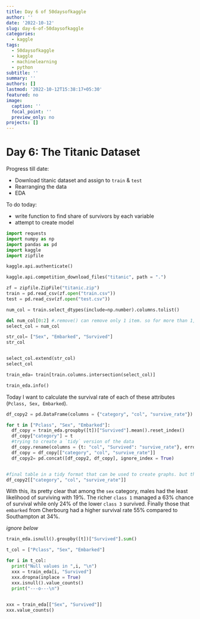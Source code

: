 ```yaml
---
title: Day 6 of 50daysofkaggle
author: ''
date: '2022-10-12'
slug: day-6-of-50daysofkaggle
categories:
  - kaggle
tags:
  - 50daysofkaggle
  - kaggle
  - machinelearning
  - python
subtitle: ''
summary: ''
authors: []
lastmod: '2022-10-12T15:38:17+05:30'
featured: no
image:
  caption: ''
  focal_point: ''
  preview_only: no
projects: []
---
```


# Day 6: The Titanic Dataset

Progress till date:

-   Download titanic dataset and assign to `train` & `test`
-   Rearranging the data
-   EDA

To do today:

-   write function to find share of survivors by each variable
-   attempt to create model

```python
import requests
import numpy as np
import pandas as pd
import kaggle 
import zipfile 

kaggle.api.authenticate()

kaggle.api.competition_download_files("titanic", path = ".")

zf = zipfile.ZipFile("titanic.zip")
train = pd.read_csv(zf.open("train.csv"))
test = pd.read_csv(zf.open("test.csv"))

num_col = train.select_dtypes(include=np.number).columns.tolist()

del num_col[0:2] #.remove() can remove only 1 item. so for more than 1, use for loop 
select_col = num_col

str_col= ["Sex", "Embarked", "Survived"]
str_col


select_col.extend(str_col)
select_col

train_eda= train[train.columns.intersection(select_col)]

train_eda.info()
```

Today I want to calculate the survival rate of each of these attributes (`Pclass, Sex, Embarked`).

```python

df_copy2 = pd.DataFrame(columns = {"category", "col", "survive_rate"})

for t in ["Pclass", "Sex", "Embarked"]:
  df_copy = train_eda.groupby([t])["Survived"].mean().reset_index()
  df_copy["category"] = t
  #trying to create a `tidy` version of the data 
  df_copy.rename(columns = {t: "col", "Survived": "survive_rate"}, errors = "raise", inplace = True)
  df_copy = df_copy[["category", "col", "survive_rate"]]
  df_copy2= pd.concat([df_copy2, df_copy], ignore_index = True)


#final table in a tidy format that can be used to create graphs. but that i'm keeping for later
df_copy2[["category", "col", "survive_rate"]] 
```

With this, its pretty clear that among the `sex` category, males had the least likelihood of surviving with 19%. The richer `class 1` managed a 63% chance of survival while only 24% of the lower `class 3` survived. Finally those that `embarked` from Cherbourg had a higher survival rate 55% compared to Southampton at 34%.

*ignore below*

```python
train_eda.isnull().groupby([t])["Survived"].sum()

t_col = ["Pclass", "Sex", "Embarked"]

for i in t_col:
  print("Null values in ",i, "\n")
  xxx = train_eda[i, "Survived"]
  xxx.dropna(inplace = True)
  xxx.isnull().value_counts()
  print("---o---\n")
  

xxx = train_eda[["Sex", "Survived"]]
xxx.value_counts()
```
